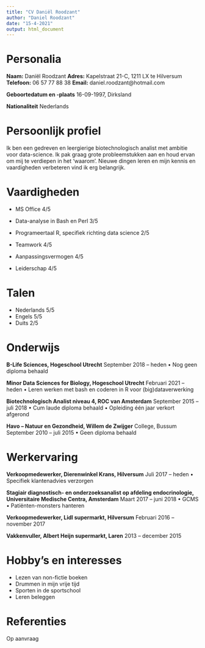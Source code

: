 ```yaml
---
title: "CV Daniël Roodzant"
author: "Daniel Roodzant"
date: "15-4-2021"
output: html_document
---
```


# Personalia
__Naam:__ Daniël Roodzant
__Adres:__ Kapelstraat 21-C, 1211 LX te Hilversum
__Telefoon:__ 06 57 77 88 38
__Email:__ daniel.roodzant@hotmail.com

__Geboortedatum en -plaats__
16-09-1997, Dirksland

__Nationaliteit__
Nederlands

# Persoonlijk profiel
Ik ben een gedreven en leergierige biotechnologisch analist met ambitie voor data-science. Ik pak graag grote probleemstukken aan en houd ervan om mij te verdiepen in het ‘waarom’. Nieuwe dingen leren en mijn kennis en vaardigheden verbeteren vind ik erg belangrijk.

# Vaardigheden
- MS Office   4/5
- Data-analyse in Bash en Perl    3/5
- Programeertaal R, specifiek richting data science   2/5

- Teamwork    4/5
- Aanpassingsvermogen   4/5
- Leiderschap   4/5

# Talen
- Nederlands    5/5
- Engels    5/5
- Duits   2/5

# Onderwijs
__B-Life Sciences, Hogeschool Utrecht__
September 2018 – heden
• Nog geen diploma behaald

__Minor Data Sciences for Biology, Hogeschool Utrecht__
Februari 2021 – heden
• Leren werken met bash en coderen in R voor (big)dataverwerking

__Biotechnologisch Analist niveau 4, ROC van Amsterdam__
September 2015 – juli 2018
• Cum laude diploma behaald
• Opleiding één jaar verkort afgerond

__Havo – Natuur en Gezondheid, Willem de Zwijger__
College, Bussum
September 2010 – juli 2015
• Geen diploma behaald

# Werkervaring
__Verkoopmedewerker, Dierenwinkel Krans, Hilversum__
Juli 2017 – heden
• Specifiek klantenadvies verzorgen

__Stagiair diagnostisch- en onderzoeksanalist op afdeling endocrinologie, Universitaire Medische Centra, Amsterdam__
Maart 2017 – juni 2018
• GCMS
• Patiënten-monsters hanteren

__Verkoopmedewerker, Lidl supermarkt, Hilversum__
Februari 2016 – november 2017

__Vakkenvuller, Albert Heijn supermarkt, Laren__
2013 – december 2015

# Hobby's en interesses
- Lezen van non-fictie boeken
- Drummen in mijn vrije tijd
- Sporten in de sportschool
- Leren beleggen

# Referenties
Op aanvraag